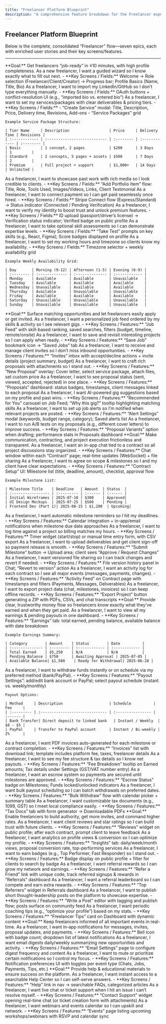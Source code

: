 ```yaml
---
title: "Freelancer Platform Blueprint"
description: "A comprehensive feature breakdown for the Freelancer experience, structured for easy integration into documentation."
---
```


## Freelancer Platform Blueprint

Below is the complete, consolidated “Freelancer” flow—seven epics, each with enriched user stories and their key screens/features.

---

<Steps>

<Step title="1. Onboarding & Profile Setup">
**Goal:** Get freelancers “job-ready” in ≤10 minutes, with high profile completeness.

<ParamField body="1.1 Guided Onboarding Wizard" type="feature">
  As a new freelancer, I want a guided wizard so I know exactly what to fill out next.
  - **Key Screens / Fields:** Welcome → Role selection (Freelancer/Client/Creator) → Progress bar; Profile Basics (Name, Title, Bio)
</ParamField>

<ParamField body="1.2 LinkedIn/GitHub Import" type="feature">
  As a freelancer, I want to import my LinkedIn/GitHub so I don’t type everything manually.
  - **Key Screens / Fields:** OAuth buttons + conflict-resolution UI (e.g., “imported bio vs. entered bio”)
</ParamField>

<ParamField body="1.3 Service/Package Configuration" type="feature">
  As a freelancer, I want to set my services/packages with clear deliverables & pricing tiers.
  - **Key Screens / Fields:**
    - “Create Service” modal: Title, Description, Price, Delivery time, Revisions, Add-ons
    - “Service Packages” grid

    Example Service Package Structure:

    | Tier Name     | Description                  | Price     | Delivery Time | Revisions |
    | :------------ | :--------------------------- | :-------- | :------------ | :-------- |
    | Basic         | 1 concept, 2 pages           | $200      | 3 Days        | 1         |
    | Standard      | 2 concepts, 5 pages + assets | $500      | 7 Days        | 2         |
    | Premium       | Full project + support       | $1,000+   | 14 Days       | Unlimited |
</ParamField>

<ParamField body="1.4 Portfolio Showcase" type="feature">
  As a freelancer, I want to showcase past work with rich media so I look credible to clients.
  - **Key Screens / Fields:** “Add Portfolio Item” flow: Title, Role, Tools Used, Images/Videos, Links, Client Testimonial
</ParamField>

<ParamField body="1.5 Payment Connection" type="feature">
  As a freelancer, I want to connect payment so I can get paid seamlessly once hired.
  - **Key Screens / Fields:** Stripe Connect flow (Express/Standard) → Status indicator (Connected / Pending Verification)
</ParamField>

<ParamField body="1.6 Identity Verification" type="feature">
  As a freelancer, I want to verify my identity to boost trust and unlock premium features.
  - **Key Screens / Fields:** ID upload (passport/driver’s license) → Verification status indicator; Verified badge on public profile
</ParamField>

<ParamField body="1.7 Optional Skill Assessments" type="feature">
  As a freelancer, I want to take optional skill assessments so I can demonstrate expertise levels.
  - **Key Screens / Fields:** “Take Test” prompts on key skills (e.g., React, Figma); Score badges displayed on profile
</ParamField>

<ParamField body="1.8 Working Hours & Timezone" type="feature">
  As a freelancer, I want to set my working hours and timezone so clients know my availability.
  - **Key Screens / Fields:** Timezone selector + weekly availability grid

    Example Weekly Availability Grid:

    | Day       | Morning (9-12) | Afternoon (1-5) | Evening (6-9) |
    | :-------- | :------------- | :-------------- | :------------ |
    | Monday    | Available      | Available       | Unavailable   |
    | Tuesday   | Available      | Available       | Available     |
    | Wednesday | Unavailable    | Available       | Available     |
    | Thursday  | Available      | Unavailable     | Unavailable   |
    | Friday    | Available      | Available       | Available     |
    | Saturday  | Unavailable    | Unavailable     | Unavailable   |
    | Sunday    | Unavailable    | Unavailable     | Unavailable   |
</ParamField>

</Step>

<Step title="2. Discovery & Engagement">
**Goal:** Surface matching opportunities and let freelancers easily apply or get invited.

<ParamField body="2.1 Personalized Job Feed" type="feature">
  As a freelancer, I want a personalized job feed ordered by my skills & activity so I see relevant gigs.
  - **Key Screens / Features:** “Job Feed” with skill-based ranking, saved searches, filters (budget, timeline, remote/onsite)
</ParamField>

<ParamField body="2.2 Save and Revisit Projects" type="feature">
  As a freelancer, I want to save and revisit interesting projects so I can apply when ready.
  - **Key Screens / Features:** “Save Job” bookmark icon → “Saved Jobs” tab
</ParamField>

<ParamField body="2.3 Manage Client Invites" type="feature">
  As a freelancer, I want to receive and manage client invites so I don’t miss inbound opportunities.
  - **Key Screens / Features:** “Invites” inbox with accept/decline actions + invite details (project summary, budget)
</ParamField>

<ParamField body="2.4 Craft Rich Proposals" type="feature">
  As a freelancer, I want to craft rich proposals with attachments so I stand out.
  - **Key Screens / Features:** “New Proposal” overlay: Cover letter, select service package, attach files, set custom price
</ParamField>

<ParamField body="2.5 Proposal Status Tracking" type="feature">
  As a freelancer, I want to see proposal status (sent, viewed, accepted, rejected) in one place.
  - **Key Screens / Features:** “Proposals” dashboard: status badges, timestamps, client messages linked to each proposal
</ParamField>

<ParamField body="2.6 AI-Powered Gig Suggestions" type="feature">
  As a freelancer, I want AI-powered gig suggestions based on my profile and past wins.
  - **Key Screens / Features:** “Recommended for You” carousel on Job Feed; “Why this gig?” tooltip highlighting matching skills
</ParamField>

<ParamField body="2.7 Job Alerts Setup" type="feature">
  As a freelancer, I want to set up job alerts so I’m notified when relevant projects are posted.
  - **Key Screens / Features:** “Alert Settings” modal (keywords, budget range, category); Saved alerts list
</ParamField>

<ParamField body="2.8 A/B Test Proposals" type="feature">
  As a freelancer, I want to run A/B tests on my proposals (e.g., different cover letters) to improve success.
  - **Key Screens / Features:** “Proposal Variants” option when drafting; performance stats in Proposals dashboard
</ParamField>

</Step>

<Step title="3. Collaboration & Workflow">
**Goal:** Make communication, contracting, and project execution frictionless and transparent.

<ParamField body="3.1 In-App Chat Tied to Contract" type="feature">
  As a freelancer, I want an in-app chat tied to a contract so all project discussions stay organized.
  - **Key Screens / Features:** Chat window within each “Contract” page; real-time updates (WebSocket) + file sharing
</ParamField>

<ParamField body="3.2 Scope & Milestones Agreement" type="feature">
  As a freelancer, I want to agree on scope & milestones so I and my client have clear expectations.
  - **Key Screens / Features:** “Contract Setup” UI: Milestone list (title, deadline, amount), checklist, approval flow

    Example Milestone List:

    | Milestone Title    | Deadline   | Amount  | Status  |
    | :----------------- | :--------- | :------ | :------ |
    | Initial Wireframes | 2025-07-10 | $300    | Approved|
    | UI Design Mockups  | 2025-07-25 | $500    | Pending |
    | Frontend Dev (Part 1)| 2025-08-15 | $1,200  | Upcoming|
</ParamField>

<ParamField body="3.3 Automatic Milestone Reminders" type="feature">
  As a freelancer, I want automatic milestone reminders so I hit my deadlines.
  - **Key Screens / Features:** Calendar integration + in-app/email notifications when milestone due date approaches
</ParamField>

<ParamField body="3.4 Time Logging for Projects" type="feature">
  As a freelancer, I want to log time against a project so billing matches my hours.
  - **Key Screens / Features:** Timer widget (start/stop) or manual time entry form, with CSV export
</ParamField>

<ParamField body="3.5 Deliverable Upload & Sign-off" type="feature">
  As a freelancer, I want to upload deliverables and get client sign-off so payment release is smooth.
  - **Key Screens / Features:** “Submit Milestone” button → Upload area; client sees “Approve / Request Changes”
</ParamField>

<ParamField body="3.6 Versioned File Sharing" type="feature">
  As a freelancer, I want versioned file sharing so I can track changes and revert if needed.
  - **Key Screens / Features:** File version history panel in Chat; “Revert to version” action
</ParamField>

<ParamField body="3.7 Contract Activity Log" type="feature">
  As a freelancer, I want an activity log for each contract so I see all major events (messages, payments, changes).
  - **Key Screens / Features:** “Activity Feed” on Contract page with timestamps and filters (Payments, Messages, Deliverables)
</ParamField>

<ParamField body="3.8 Export Project Data" type="feature">
  As a freelancer, I want to export project data (chat, milestones, invoices) so I can keep offline records.
  - **Key Screens / Features:** “Export Project” button generating a ZIP with PDFs, CSVs, and chat transcripts
</ParamField>

</Step>

<Step title="4. Payments & Financials">
**Goal:** Provide clear, trustworthy money flow so freelancers know exactly what they’ve earned and when they get paid.

<ParamField body="4.1 Earnings & Payouts Dashboard" type="feature">
  As a freelancer, I want to view all my earnings & pending payouts in one dashboard.
  - **Key Screens / Features:** “Earnings” tab: total earned, pending balance, available balance with date breakdown

    Example Earnings Summary:

    | Category        | Amount    | Status        | Date          |
    | :-------------- | :-------- | :------------ | :------------ |
    | Total Earned    | $5,250    | N/A           | N/A           |
    | Pending Balance | $750      | Awaiting Approval | 2025-07-05 |
    | Available Balance| $1,500    | Ready for Withdrawal| 2025-06-28 |
</ParamField>

<ParamField body="4.2 Fund Withdrawal Options" type="feature">
  As a freelancer, I want to withdraw funds instantly or on schedule via my preferred method (bank/PayPal).
  - **Key Screens / Features:** “Payout Settings”: add/edit bank account or PayPal; select payout schedule (instant vs. weekly/monthly)

    Payout Options:

    | Method     | Description                     | Schedule          | Fee     |
    | :--------- | :------------------------------ | :---------------- | :------ |
    | Bank Transfer| Direct deposit to linked bank   | Instant / Weekly  | $0 - $5 |
    | PayPal     | Transfer to PayPal account      | Instant / Bi-weekly | 2%      |
</ParamField>

<ParamField body="4.3 Auto-Generated PDF Invoices" type="feature">
  As a freelancer, I want PDF invoices auto-generated for each milestone or contract completion.
  - **Key Screens / Features:** “Invoices” list with download link; template includes platform fee, taxes, freelancer details
</ParamField>

<ParamField body="4.4 Fee Structure & Tax Details" type="feature">
  As a freelancer, I want to see my fee structure & tax details so I know net payouts.
  - **Key Screens / Features:** “Fee Breakdown” tooltip on Earned amounts; Tax details under Settings (GST/VAT number entry)
</ParamField>

<ParamField body="4.5 Escrow System for Payments" type="feature">
  As a freelancer, I want an escrow system so payments are secured until milestones are approved.
  - **Key Screens / Features:** “Escrow Status” badge on Milestones; Funds locked/unlocked indicators
</ParamField>

<ParamField body="4.6 Bulk Payout Scheduling" type="feature">
  As a freelancer, I want bulk payout scheduling so I can batch withdrawals on preferred dates.
  - **Key Screens / Features:** “Bulk Withdraw” flow with calendar picker + summary table
</ParamField>

<ParamField body="4.7 Customizable Tax Documents" type="feature">
  As a freelancer, I want customizable tax documents (e.g., 1099, GST) so I meet local compliance easily.
  - **Key Screens / Features:** “Tax Docs” tab with form generator → Downloadable PDFs
</ParamField>

</Step>

<Step title="5. Growth & Reputation">
**Goal:** Enable freelancers to build authority, get more invites, and command higher rates.

<ParamField body="5.1 Client Reviews & Star Ratings" type="feature">
  As a freelancer, I want client reviews and star ratings so I can build trust with future clients.
  - **Key Screens / Features:** “Reviews” widget on public profile; after each contract, prompt client to leave feedback
</ParamField>

<ParamField body="5.2 Profile View & Conversion Analytics" type="feature">
  As a freelancer, I want analytics on profile views & conversion so I can optimize my profile.
  - **Key Screens / Features:** “Insights” tab: daily/week/month views, proposal conversion rate, top-performing services
</ParamField>

<ParamField body="5.3 Earn Badges for Standing Out" type="feature">
  As a freelancer, I want to earn badges (e.g., Top Performer, Fast Responder) so I stand out.
  - **Key Screens / Features:** Badge display on public profile + filter for clients to search by badge
</ParamField>

<ParamField body="5.4 Referral Rewards Program" type="feature">
  As a freelancer, I want referral rewards so I can grow my network and earnings.
  - **Key Screens / Features:** “Refer a Friend” link with unique code, track referred signups & rewards in “Referrals” dashboard
</ParamField>

<ParamField body="5.5 Referral Leaderboard" type="feature">
  As a freelancer, I want a referral leaderboard so I can compete and earn extra rewards.
  - **Key Screens / Features:** “Top Referrers” widget in Referrals dashboard
</ParamField>

<ParamField body="5.6 Publish Thought-Leadership Posts" type="feature">
  As a freelancer, I want to publish short thought-leadership posts on the platform to showcase expertise.
  - **Key Screens / Features:** “Write a Post” editor with tagging and publish flow; posts surface on community feed
</ParamField>

<ParamField body="5.7 Periodic Coaching Tips" type="feature">
  As a freelancer, I want periodic coaching tips (e.g., “optimize your profile”) based on my stats.
  - **Key Screens / Features:** “Freelancer Tips” card on Dashboard with dynamic content
</ParamField>

</Step>

<Step title="6. Notifications & Alerts">
**Goal:** Keep freelancers informed of all important events in real-time.

<ParamField body="6.1 In-App Notifications" type="feature">
  As a freelancer, I want in-app notifications for messages, invites, proposal updates, and payments.
  - **Key Screens / Features:** Bell icon with badge count; dropdown list of latest notifications
</ParamField>

<ParamField body="6.2 Email Digests" type="feature">
  As a freelancer, I want email digests daily/weekly summarizing new opportunities and activity.
  - **Key Screens / Features:** “Email Settings” page to configure digest frequency and content
</ParamField>

<ParamField body="6.3 Notification Customization" type="feature">
  As a freelancer, I want to mute or prioritize certain notifications so I control my focus.
  - **Key Screens / Features:** Notification preferences UI with toggles per event type (Chats, Jobs, Payments, Tips, etc.)
</ParamField>

</Step>

<Step title="7. Support & Resources">
**Goal:** Provide help & educational materials to ensure success on the platform.

<ParamField body="7.1 Searchable Help Center" type="feature">
  As a freelancer, I want instant access to a searchable Help Center so I can self-serve answers.
  - **Key Screens / Features:** “Help” link in nav → searchable FAQs, categorized articles
</ParamField>

<ParamField body="7.2 Live Chat or Ticket Support" type="feature">
  As a freelancer, I want live chat or ticket support when I hit an issue I can’t resolve myself.
  - **Key Screens / Features:** “Contact Support” widget opening real-time chat (or ticket creation form with attachments)
</ParamField>

<ParamField body="7.3 Webinars and Events Calendar" type="feature">
  As a freelancer, I want webinars and events calendar so I can upskill and network.
  - **Key Screens / Features:** “Events” page listing upcoming workshops/webinars with RSVP and calendar sync
</ParamField>

</Step>

</Steps>